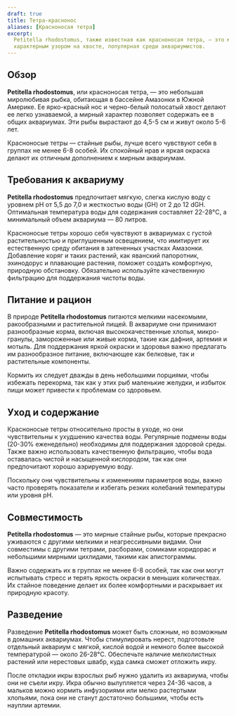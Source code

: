 ```yaml
---
draft: true
title: Тетра-краснонос
aliases: [Красноносая тетра]
excerpt:
  Petitella rhodostomus, также известная как красноносая тетра, — это мирная стайная рыбка с ярко-красным носом и
  характерным узором на хвосте, популярная среди аквариумистов.
---
```


## Обзор

**Petitella rhodostomus**, или красноносая тетра, — это небольшая миролюбивая рыбка, обитающая в бассейне Амазонки в
Южной Америке. Ее ярко-красный нос и черно-белый полосатый хвост делают ее легко узнаваемой, а мирный характер позволяет
содержать ее в общих аквариумах. Эти рыбы вырастают до 4,5-5 см и живут около 5-6 лет.

Красноносые тетры — стайные рыбы, лучше всего чувствуют себя в группах не менее 6-8 особей. Их спокойный нрав и яркая
окраска делают их отличным дополнением к мирным аквариумам.

## Требования к аквариуму

**Petitella rhodostomus** предпочитает мягкую, слегка кислую воду с уровнем pH от 5,5 до 7,0 и жесткостью воды (GH) от 2
до 12 dGH. Оптимальная температура воды для содержания составляет 22-28°C, а минимальный объем аквариума — 80 литров.

Красноносые тетры хорошо себя чувствуют в аквариумах с густой растительностью и приглушенным освещением, что имитирует
их естественную среду обитания в затененных участках Амазонки. Добавление коряг и таких растений, как яванский
папоротник, эхинодорус и плавающие растения, поможет создать комфортную, природную обстановку. Обязательно используйте
качественную фильтрацию для поддержания чистоты воды.

## Питание и рацион

В природе **Petitella rhodostomus** питаются мелкими насекомыми, ракообразными и растительной пищей. В аквариуме они
принимают разнообразные корма, включая высококачественные хлопья, микро-гранулы, замороженные или живые корма, такие как
дафния, артемия и мотыль. Для поддержания яркой окраски и здоровья важно предлагать им разнообразное питание, включающее
как белковые, так и растительные компоненты.

Кормить их следует дважды в день небольшими порциями, чтобы избежать перекорма, так как у этих рыб маленькие желудки, и
избыток пищи может привести к проблемам со здоровьем.

## Уход и содержание

Красноносые тетры относительно просты в уходе, но они чувствительны к ухудшению качества воды. Регулярные подмены воды
(20-30% еженедельно) необходимы для поддержания здоровой среды. Также важно использовать качественную фильтрацию, чтобы
вода оставалась чистой и насыщенной кислородом, так как они предпочитают хорошо аэрируемую воду.

Поскольку они чувствительны к изменениям параметров воды, важно часто проверять показатели и избегать резких колебаний
температуры или уровня pH.

## Совместимость

**Petitella rhodostomus** — это мирные стайные рыбы, которые прекрасно уживаются с другими мелкими и неагрессивными
видами. Они совместимы с другими тетрами, расборами, сомиками коридорас и небольшими мирными цихлидами, такими как
апистограммы.

Важно содержать их в группах не менее 6-8 особей, так как они могут испытывать стресс и терять яркость окраски в меньших
количествах. Их стайное поведение делает их более комфортными и раскрывает их природную красоту.

## Разведение

Разведение **Petitella rhodostomus** может быть сложным, но возможным в домашних аквариумах. Чтобы стимулировать нерест,
подготовьте отдельный аквариум с мягкой, кислой водой и немного более высокой температурой — около 26-28°C. Обеспечьте
наличие мелколистных растений или нерестовых швабр, куда самка сможет отложить икру.

После откладки икры взрослых рыб нужно удалить из аквариума, чтобы они не съели икру. Икра обычно вылупляется через
24-36 часов, а мальков можно кормить инфузориями или мелко растертыми хлопьями, пока они не станут достаточно большими,
чтобы есть науплии артемии.

